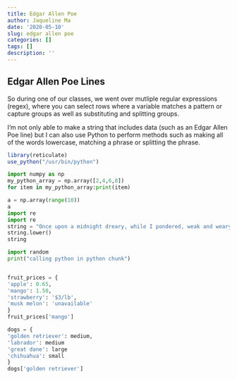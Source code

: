 ```yaml
---
title: Edgar Allen Poe
author: Jaqueline Ma
date: '2020-05-10'
slug: edgar allen poe
categories: []
tags: []
description: ''
---
```

## Edgar Allen Poe Lines

So during one of our classes, we went over mutliple regular expressions (regex), where you can select rows where a variable matches a pattern or capture groups as well as substituting and splitting groups.

I'm not only able to make a string that includes data (such as an Edgar Allen Poe line) but I can also use Python to perform methods such as making all of the words lowercase, matching a phrase or splitting the phrase. 

```r
library(reticulate)
use_python("/usr/bin/python")
```


```python
import numpy as np
my_python_array = np.array([2,4,6,8])
for item in my_python_array:print(item)

a = np.array(range(10))
a
import re
import re
string = "Once upon a midnight dreary, while I pondered, weak and weary, Over many a quaint and curious volume of forgotten lore— While I nodded, nearly napping, suddenly there came a tapping, As of some one gently rapping, rapping at my chamber door—"
string.lower()
string
```

```python
import random
print("calling python in python chunk")


fruit_prices = {
'apple': 0.65,
'mango': 1.50,
'strawberry': '$3/lb',
'musk melon': 'unavailable'
}
fruit_prices['mango']

dogs = {
'golden retriever': medium,
'labrador': medium
'great dane': large
'chihuahua': small
}
dogs['golden retriever']
```


